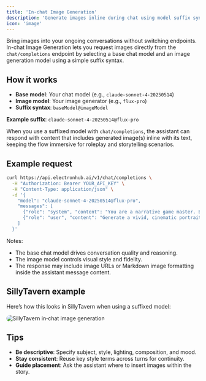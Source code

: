```yaml
---
title: 'In-chat Image Generation'
description: 'Generate images inline during chat using model suffix syntax'
icon: 'image'
---
```


Bring images into your ongoing conversations without switching endpoints. In-chat Image Generation lets you request images directly from the `chat/completions` endpoint by selecting a base chat model and an image generation model using a simple suffix syntax.

## How it works

- **Base model**: Your chat model (e.g., `claude-sonnet-4-20250514`)
- **Image model**: Your image generator (e.g., `flux-pro`)
- **Suffix syntax**: `baseModel@imageModel`

**Example suffix**: `claude-sonnet-4-20250514@flux-pro`

When you use a suffixed model with `chat/completions`, the assistant can respond with content that includes generated image(s) inline with its text, keeping the flow immersive for roleplay and storytelling scenarios.

## Example request

```bash
curl https://api.electronhub.ai/v1/chat/completions \
  -H "Authorization: Bearer YOUR_API_KEY" \
  -H "Content-Type: application/json" \
  -d '{
    "model": "claude-sonnet-4-20250514@flux-pro",
    "messages": [
      {"role": "system", "content": "You are a narrative game master. Embed images when helpful."},
      {"role": "user", "content": "Generate a vivid, cinematic portrait of a cyberpunk detective at night in neon rain."}
    ]
  }'
```

Notes:
- The base chat model drives conversation quality and reasoning.
- The image model controls visual style and fidelity.
- The response may include image URLs or Markdown image formatting inside the assistant message content.

## SillyTavern example

Here’s how this looks in SillyTavern when using a suffixed model:

<img src="/images/st-example.png" alt="SillyTavern in‑chat image generation" style="border-radius: 12px;" />

## Tips

- **Be descriptive**: Specify subject, style, lighting, composition, and mood.
- **Stay consistent**: Reuse key style terms across turns for continuity.
- **Guide placement**: Ask the assistant where to insert images within the story.


